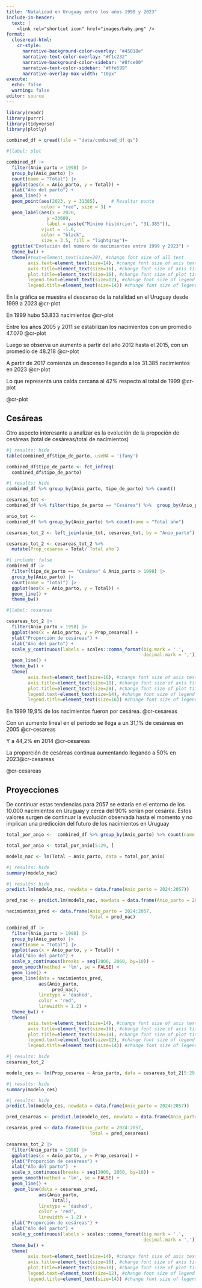 ```yaml
---
title: "Natalidad en Uruguay entre los años 1999 y 2023"
include-in-header:
  text: |
    <link rel="shortcut icon" href="images/baby.png" />
format: 
  closeread-html:
    cr-style:
      narrative-background-color-overlay: "#45818e"
      narrative-text-color-overlay: "#f1c232"
      narrative-background-color-sidebar: "#8fce00"
      narrative-text-color-sidebar: "#ffe599"
      narrative-overlay-max-width: "10px"
execute:
  echo: false
  warning: false
editor: source
---
```



```r
library(readr)
library(purrr)
library(tidyverse)
library(plotly)
```


```r
combined_df = qread(file = "data/combined_df.qs")
```




:::{.cr-section  layout="overlay-left"}

:::{#cr-plot}

```r
#|label: plot

combined_df |>
  filter(Anio_parto > 1998) |>
  group_by(Anio_parto) |> 
  count(name = "Total") |>
  ggplot(aes(x = Anio_parto, y = Total)) +
  xlab("Año del parto") +
  geom_line() + 
  geom_point(aes(2023, y = 31385),     # Resaltar punto
             color = "red", size = 3) +
  geom_label(aes(x = 2020, 
               y =33600, 
               label = paste("Mínimo histórcio:", "31.385")),
             vjust = -1.0,
             color = "black",
             size = 3.5, fill = "lightgray")+ 
  ggtitle("Evolución del número de nacimientos entre 1999 y 2023") +
  theme_bw() +
  theme(#text=element_text(size=20), #change font size of all text
        axis.text=element_text(size=14), #change font size of axis text
        axis.title=element_text(size=16), #change font size of axis titles
        plot.title=element_text(size=16), #change font size of plot title
        legend.text=element_text(size=12), #change font size of legend text
        legend.title=element_text(size=14)) #change font size of legend title   
```


:::

En la gráfica se muestra el descenso de la natalidad en el Uruguay desde 1999 a 2023
@cr-plot

En 1999 hubo 53.833 nacimientos [@cr-plot]{pan-to="50%,60%" scale-by="2"}

Entre los años 2005 y 2011 se estabilizan los nacimientos con un promedio 47.070 [@cr-plot]{pan-to="30%,50%" scale-by="2"}

Luego se observa un aumento a partir del año 2012 hasta el 2015, con un promedio de 48.218 [@cr-plot]{pan-to="-20%,50%" scale-by="2"}

A partir de 2017 comienza un descenso llegando a los 31.385 nacimientos en 2023 [@cr-plot]{pan-to="-60%, 10%" scale-by="2"}

Lo que representa una caída cercana al 42% respecto al total de 1999  [@cr-plot]{pan-to="-100%, -50%" scale-by="2.5"}

@cr-plot

:::


## Cesáreas

Otro aspecto interesante a analizar es la evolución de la propoción de cesáreas (total de cesáreas/total de nacimientos) 




```r
#| results: hide
table(combined_df$tipo_de_parto, useNA = 'ifany')
```


```r
combined_df$tipo_de_parto <- fct_infreq(
  combined_df$tipo_de_parto)
```

```r
#| results: hide
combined_df %>% group_by(Anio_parto, tipo_de_parto) %>% count()
```



```r
cesareas_tot <- 
combined_df %>% filter(tipo_de_parto == "Cesárea") %>%  group_by(Anio_parto) %>% count(name = "Total")
```

```r
anio_tot <- 
combined_df %>% group_by(Anio_parto) %>% count(name = "Total año")
```


```r
cesareas_tot_2 <- left_join(anio_tot, cesareas_tot, by = "Anio_parto")
```

```r
cesareas_tot_2 <- cesareas_tot_2 %>% 
  mutate(Prop_cesarea = Total/`Total año`)
```

```r
#| include: false
combined_df |>
  filter(tipo_de_parto == "Cesárea" & Anio_parto > 1998) |>
  group_by(Anio_parto) |> 
  count(name = "Total") |> 
  ggplot(aes(x = Anio_parto, y = Total)) +
  geom_line() +
  theme_bw()
```


:::{.cr-section  layout="overlay-left"}

:::{#cr-cesareas}

```r
#|label: cesareas

cesareas_tot_2 |>
  filter(Anio_parto > 1998) |>
  ggplot(aes(x = Anio_parto, y = Prop_cesarea)) +
  ylab("Proporción de cesáreas") +
  xlab("Año del parto") +
  scale_y_continuous(labels = scales::comma_format(big.mark = '.',
                                                   decimal.mark = ',')) +
  geom_line() +
  theme_bw() +
  theme(
        axis.text=element_text(size=16), #change font size of axis text
        axis.title=element_text(size=18), #change font size of axis titles
        plot.title=element_text(size=20), #change font size of plot title
        legend.text=element_text(size=14), #change font size of legend text
        legend.title=element_text(size=16)) #change font size of legend title   
```

:::


En 1999 19,9% de los nacimientos fueron por cesárea. [@cr-cesareas]{pan-to="50%, -30%" scale-by="2"}

Con un aumento lineal en el período se llega a un 31,1% de cesáreas en 2005 [@cr-cesareas]{pan-to="10%,20%" scale-by="2"}

Y a 44,2% en 2014 [@cr-cesareas]{pan-to="-10%,40%" scale-by="2"}

La proporción de cesáreas continua aumentando llegando a 50% en 2023[@cr-cesareas]{pan-to="-50%, 90%" scale-by="2"}

@cr-cesareas

:::

## Proyecciones


De continuar estas tendencias para 2057 se estaría en el entorno de los 10.000 nacimientos en Uruguay y cerca del 90% serían por cesárea. 
Estos valores surgen de continuar la evolución observada hasta el momento y no implican una predicción del futuro de los nacimientos en Uruguay

```r
total_por_anio <-  combined_df %>% group_by(Anio_parto) %>% count(name = "Total") %>% ungroup()
```

```r
total_por_anio <- total_por_anio[5:29, ]
```

```r
modelo_nac <- lm(Total ~ Anio_parto, data = total_por_anio)
```

```r
#| results: hide
summary(modelo_nac)
```

```r
#| results: hide
predict.lm(modelo_nac, newdata = data.frame(Anio_parto = 2024:2057))
```


```r
pred_nac <- predict.lm(modelo_nac, newdata = data.frame(Anio_parto = 2024:2057))
```


```r
nacimientos_pred <- data.frame(Anio_parto = 2024:2057, 
                               Total = pred_nac)
```


```r
combined_df |>
  filter(Anio_parto > 1998) |>
  group_by(Anio_parto) |> 
  count(name = "Total") |>
  ggplot(aes(x = Anio_parto, y = Total)) +
  xlab("Año del parto") +
  scale_x_continuous(breaks = seq(2000, 2060, by=10)) +
  geom_smooth(method = 'lm', se = FALSE) +
  geom_line() +
  geom_line(data = nacimientos_pred, 
            aes(Anio_parto, 
                 pred_nac), 
            linetype = 'dashed', 
            color = 'red',
            linewidth = 1.2) + 
  theme_bw() +
  theme(
        axis.text=element_text(size=14), #change font size of axis text
        axis.title=element_text(size=16), #change font size of axis titles
        plot.title=element_text(size=18), #change font size of plot title
        legend.text=element_text(size=12), #change font size of legend text
        legend.title=element_text(size=14)) #change font size of legend title   
```

```r
#| results: hide
cesareas_tot_2
```


```r
modelo_ces <- lm(Prop_cesarea ~ Anio_parto, data = cesareas_tot_2[5:29, ])
```

```r
#| results: hide
summary(modelo_ces)
```

```r
#| results: hide
predict.lm(modelo_ces, newdata = data.frame(Anio_parto = 2024:2057))
```

```r
pred_cesareas <- predict.lm(modelo_ces, newdata = data.frame(Anio_parto  = 2024:2057))
```


```r
cesareas_pred <- data.frame(Anio_parto = 2024:2057, 
                               Total = pred_cesareas)
```


```r
cesareas_tot_2 |>
  filter(Anio_parto > 1998) |>
  ggplot(aes(x = Anio_parto, y = Prop_cesarea)) +
  ylab("Proporción de cesáreas") +
  xlab("Año del parto")  +
  scale_x_continuous(breaks = seq(2000, 2060, by=10)) +
  geom_smooth(method = 'lm', se = FALSE) +
  geom_line() + 
   geom_line(data = cesareas_pred, 
            aes(Anio_parto, 
                 Total), 
            linetype = 'dashed', 
            color = 'red',
            linewidth = 1.2) + 
  ylab("Proporción de cesáreas") +
  xlab("Año del parto") +
  scale_y_continuous(labels = scales::comma_format(big.mark = '.',
                                                   decimal.mark = ',')) +
  theme_bw() +
  theme(
        axis.text=element_text(size=14), #change font size of axis text
        axis.title=element_text(size=16), #change font size of axis titles
        plot.title=element_text(size=18), #change font size of plot title
        legend.text=element_text(size=12), #change font size of legend text
        legend.title=element_text(size=14)) #change font size of legend title   
```
